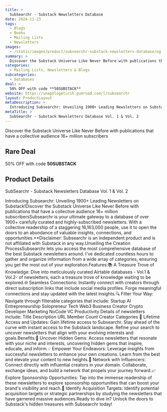 ```yaml
---
title: >
  SubSearchr - Substack Newsletters Database
date: 2024-11-23
tags:
  - Blogs
  - Books
  - Mailing Lists
  - Newsletters
images:
  - /static/images/product/subsearchr-substack-newsletters-database/og-image.png
summary: >
  Discover the Substack Universe Like Never Before with publications that have a collective audience 16+ million subscribers
categories:
  - Mailing Lists, Newsletters & Blogs
subcategories:
  - Databases
deal: >
  50% OFF with code **50SUBSTACK**
website: https://unapologeticih.gumroad.com/l/subsearchr
layout: ProductLayout
metaDescription: >
  Introducing Subsearchr: Unveiling 1900+ Leading Newsletters on Substack!Discover the Substack Universe Like Never Before with publications that have a collective audience 16+ million subscribersSubsearchr is your ultimate gateway to a database of over 1900+ carefully curated and highly-subscribed newsletters. With a collective readership of a staggering 16,163,000 people, use it to open the doors to an abundance of valuable insights, connections, and opportunities.**Disclaimer: Subsearchr is an independent product and is not affiliated with Substack in any way.Unveiling the Creation ProcessSubsearchr lets you access the most comprehensive database of the best Substack newsletters around. I've dedicated countless hours to gather and organize information from a wide array of categories, ensuring you get the most out of your exploration.Features:📚 A Treasure Trove of Knowledge: Dive into meticulously curated Airtable databases - Vol.1 &amp; Vol.2- of newsletters, each a treasure trove of knowledge waiting to be explored.🌐 Seamless Connections: Instantly connect with creators through direct subscription links that include social media profiles. Forge meaningful connections and stay updated with the latest insights.🔍 Filter Your Way: Navigate through filterable categories that include: Startup AI Entrepreneurship Solopreneur Tech Web3 Business Creator Crypto Developer Marketing NoCode VC Productivity Details of newsletters include: Title Description URL Member Count Creator Categories 🔄 Lifetime Access and Updates: Gain lifetime access to Subsearchr. Stay ahead of the curve with instant access to the Substack landscape. Refine your search to uncover newsletters that align with your evolving interests and goals.Benefits:🚀 Uncover Hidden Gems: Access newsletters that resonate with your niche and interests, uncovering hidden gems that inspire, educate, and inform.💡 Empower Your Endeavors: Leverage insights from successful newsletters to enhance your own creations. Learn from the best and elevate your content to new heights.🤝 Network with Influencers: Connect directly with influential creators in your domain. Collaborate, exchange ideas, and build a network that propels your journey forward.📈 Explore Sponsorship Opportunities: Tap into the immense readership of these newsletters to explore sponsorship opportunities that can boost your brand's visibility and reach.🎯 Identify Acquisition Targets: Identify potential acquisition targets or strategic partnerships by studying the newsletters that have garnered massive audiences.Ready to dive in? Unlock the doors to Substack's hidden treasures with Subsearchr today!
metaTitle: >
  SubSearchr - Substack Newsletters Database Vol. 1 & Vol. 2
---
```

Discover the Substack Universe Like Never Before with publications that have a collective audience 16+ million subscribers

## Rare Deal

50% OFF with code **50SUBSTACK**

## Product Details
SubSearchr - Substack Newsletters Database Vol. 1 & Vol. 2

Introducing Subsearchr: Unveiling 1900+ Leading Newsletters on Substack!Discover the Substack Universe Like Never Before with publications that have a collective audience 16+ million subscribersSubsearchr is your ultimate gateway to a database of over 1900+ carefully curated and highly-subscribed newsletters. With a collective readership of a staggering 16,163,000 people, use it to open the doors to an abundance of valuable insights, connections, and opportunities.**Disclaimer: Subsearchr is an independent product and is not affiliated with Substack in any way.Unveiling the Creation ProcessSubsearchr lets you access the most comprehensive database of the best Substack newsletters around. I've dedicated countless hours to gather and organize information from a wide array of categories, ensuring you get the most out of your exploration.Features:📚 A Treasure Trove of Knowledge: Dive into meticulously curated Airtable databases - Vol.1 &amp; Vol.2- of newsletters, each a treasure trove of knowledge waiting to be explored.🌐 Seamless Connections: Instantly connect with creators through direct subscription links that include social media profiles. Forge meaningful connections and stay updated with the latest insights.🔍 Filter Your Way: Navigate through filterable categories that include: Startup AI Entrepreneurship Solopreneur Tech Web3 Business Creator Crypto Developer Marketing NoCode VC Productivity Details of newsletters include: Title Description URL Member Count Creator Categories 🔄 Lifetime Access and Updates: Gain lifetime access to Subsearchr. Stay ahead of the curve with instant access to the Substack landscape. Refine your search to uncover newsletters that align with your evolving interests and goals.Benefits:🚀 Uncover Hidden Gems: Access newsletters that resonate with your niche and interests, uncovering hidden gems that inspire, educate, and inform.💡 Empower Your Endeavors: Leverage insights from successful newsletters to enhance your own creations. Learn from the best and elevate your content to new heights.🤝 Network with Influencers: Connect directly with influential creators in your domain. Collaborate, exchange ideas, and build a network that propels your journey forward.📈 Explore Sponsorship Opportunities: Tap into the immense readership of these newsletters to explore sponsorship opportunities that can boost your brand's visibility and reach.🎯 Identify Acquisition Targets: Identify potential acquisition targets or strategic partnerships by studying the newsletters that have garnered massive audiences.Ready to dive in? Unlock the doors to Substack's hidden treasures with Subsearchr today!
